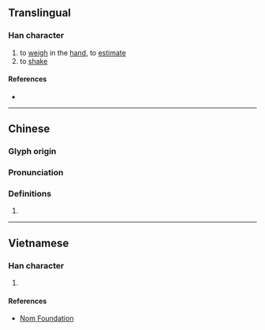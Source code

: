 {{character info/new}}
==Translingual==

===Han character===
{{Han char|rn=66|rad=攴|as=05|sn=9|four=21647|canj=YRYE|ids=⿰占攴}}

# to [[weigh]] in the [[hand]], to [[estimate]]
# to [[shake]]

====References====
* {{Han ref|kx=0469.190|dkj=13155|dj=0819.070|hdz=21452.050|uh=6541|ud=25921|bh=CEE7|bd=52967}}

----

==Chinese==
{{zh-forms}}

===Glyph origin===
{{Han etym}}

===Pronunciation===
{{zh-pron
|m=diān
|c=dim1
|mc=y
|oc=y
|cat=
}}

===Definitions===
{{zh-hanzi}}

# {{rfdef|zh}}

----

==Vietnamese==

===Han character===
{{vi-hantu|rs=攴05|điên}}

# {{defn|lang=vi|sort=攴05}}

====References====
* [http://nomfoundation.org/common/nom_details.php?codepoint=6541 Nom Foundation]